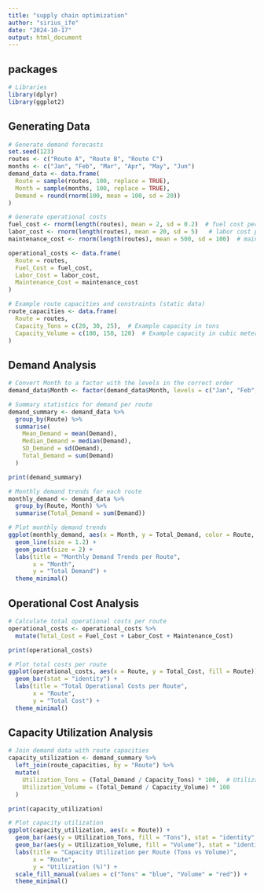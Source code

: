 ```yaml
---
title: "supply chain optimization"
author: "sirius_ife"
date: "2024-10-17"
output: html_document
---
```


## packages

```r

# Libraries
library(dplyr)
library(ggplot2)

```

## Generating Data

```r

# Generate demand forecasts 
set.seed(123)
routes <- c("Route A", "Route B", "Route C")
months <- c("Jan", "Feb", "Mar", "Apr", "May", "Jun")
demand_data <- data.frame(
  Route = sample(routes, 100, replace = TRUE),
  Month = sample(months, 100, replace = TRUE),
  Demand = round(rnorm(100, mean = 100, sd = 20))
)

# Generate operational costs 
fuel_cost <- rnorm(length(routes), mean = 2, sd = 0.2)  # fuel cost per mile/km
labor_cost <- rnorm(length(routes), mean = 20, sd = 5)   # labor cost per hour
maintenance_cost <- rnorm(length(routes), mean = 500, sd = 100)  # maintenance cost per vehicle

operational_costs <- data.frame(
  Route = routes,
  Fuel_Cost = fuel_cost,
  Labor_Cost = labor_cost,
  Maintenance_Cost = maintenance_cost
)

# Example route capacities and constraints (static data)
route_capacities <- data.frame(
  Route = routes,
  Capacity_Tons = c(20, 30, 25),  # Example capacity in tons
  Capacity_Volume = c(100, 150, 120)  # Example capacity in cubic meters
)

```

## Demand Analysis

```r

# Convert Month to a factor with the levels in the correct order
demand_data$Month <- factor(demand_data$Month, levels = c("Jan", "Feb", "Mar", "Apr", "May", "Jun"))

# Summary statistics for demand per route
demand_summary <- demand_data %>%
  group_by(Route) %>%
  summarise(
    Mean_Demand = mean(Demand),
    Median_Demand = median(Demand),
    SD_Demand = sd(Demand),
    Total_Demand = sum(Demand)
  )

print(demand_summary)

# Monthly demand trends for each route
monthly_demand <- demand_data %>%
  group_by(Route, Month) %>%
  summarise(Total_Demand = sum(Demand))

# Plot monthly demand trends
ggplot(monthly_demand, aes(x = Month, y = Total_Demand, color = Route, group = Route)) +
  geom_line(size = 1.2) +
  geom_point(size = 2) +
  labs(title = "Monthly Demand Trends per Route",
       x = "Month",
       y = "Total Demand") +
  theme_minimal()

```

## Operational Cost Analysis

```r

# Calculate total operational costs per route
operational_costs <- operational_costs %>%
  mutate(Total_Cost = Fuel_Cost + Labor_Cost + Maintenance_Cost)

print(operational_costs)

# Plot total costs per route
ggplot(operational_costs, aes(x = Route, y = Total_Cost, fill = Route)) +
  geom_bar(stat = "identity") +
  labs(title = "Total Operational Costs per Route",
       x = "Route",
       y = "Total Cost") +
  theme_minimal()

```

## Capacity Utilization Analysis

```r

# Join demand data with route capacities
capacity_utilization <- demand_summary %>%
  left_join(route_capacities, by = "Route") %>%
  mutate(
    Utilization_Tons = (Total_Demand / Capacity_Tons) * 100,  # Utilization in percentage
    Utilization_Volume = (Total_Demand / Capacity_Volume) * 100
  )

print(capacity_utilization)

# Plot capacity utilization
ggplot(capacity_utilization, aes(x = Route)) +
  geom_bar(aes(y = Utilization_Tons, fill = "Tons"), stat = "identity", position = "dodge") +
  geom_bar(aes(y = Utilization_Volume, fill = "Volume"), stat = "identity", position = "dodge") +
  labs(title = "Capacity Utilization per Route (Tons vs Volume)",
       x = "Route",
       y = "Utilization (%)") +
  scale_fill_manual(values = c("Tons" = "blue", "Volume" = "red")) +
  theme_minimal()

```

